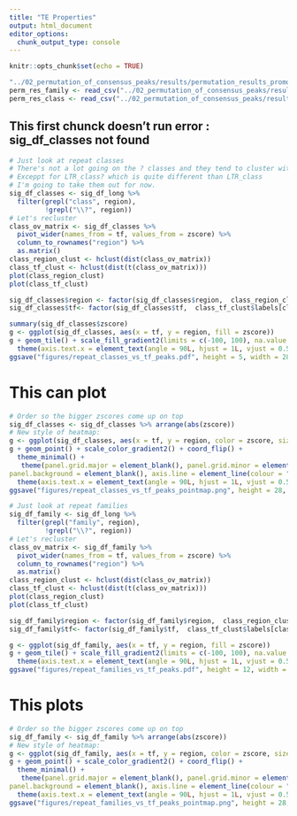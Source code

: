 ```yaml
---
title: "TE Properties"
output: html_document
editor_options: 
  chunk_output_type: console
---
```


```r
knitr::opts_chunk$set(echo = TRUE)
```

```r

"../02_permutation_of_consensus_peaks/results/permutation_results_promoters.csv"
perm_res_family <- read_csv("../02_permutation_of_consensus_peaks/results/permutation_results_repeat_families.csv")
perm_res_class <- read_csv("../02_permutation_of_consensus_peaks/results/permutation_results_repeat_classes.csv")
```


## This first chunck doesn't run error : sig_df_classes not found

```r
# Just look at repeat classes
# There's not a lot going on the ? classes and they tend to cluster with their main class type.
# Exceppt for LTR_class? which is quite different than LTR_class
# I'm going to take them out for now.
sig_df_classes <- sig_df_long %>%
  filter(grepl("class", region),
         !grepl("\\?", region))
# Let's recluster
class_ov_matrix <- sig_df_classes %>%
  pivot_wider(names_from = tf, values_from = zscore) %>%
  column_to_rownames("region") %>%
  as.matrix()
class_region_clust <- hclust(dist(class_ov_matrix))
class_tf_clust <- hclust(dist(t(class_ov_matrix)))
plot(class_region_clust)
plot(class_tf_clust)

sig_df_classes$region <- factor(sig_df_classes$region,  class_region_clust$labels[class_region_clust$order])
sig_df_classes$tf<- factor(sig_df_classes$tf,  class_tf_clust$labels[class_tf_clust$order])
```

```r
summary(sig_df_classes$zscore)
g <- ggplot(sig_df_classes, aes(x = tf, y = region, fill = zscore))
g + geom_tile() + scale_fill_gradient2(limits = c(-100, 100), na.value = "#ffffff") +  
  theme(axis.text.x = element_text(angle = 90L, hjust = 1L, vjust = 0.5))
ggsave("figures/repeat_classes_vs_tf_peaks.pdf", height = 5, width = 28)
```


# This can plot
```r
# Order so the bigger zscores come up on top
sig_df_classes <- sig_df_classes %>% arrange(abs(zscore))
# New style of heatmap:
g <- ggplot(sig_df_classes, aes(x = tf, y = region, color = zscore, size = zscore))
g + geom_point() + scale_color_gradient2() + coord_flip() + 
  theme_minimal() +
   theme(panel.grid.major = element_blank(), panel.grid.minor = element_blank(),
panel.background = element_blank(), axis.line = element_line(colour = "black")) + 
  theme(axis.text.x = element_text(angle = 90L, hjust = 1L, vjust = 0.5))
ggsave("figures/repeat_classes_vs_tf_peaks_pointmap.png", height = 28, width = 5)

```


```r
# Just look at repeat families
sig_df_family <- sig_df_long %>%
  filter(grepl("family", region),
         !grepl("\\?", region))
# Let's recluster
class_ov_matrix <- sig_df_family %>%
  pivot_wider(names_from = tf, values_from = zscore) %>%
  column_to_rownames("region") %>%
  as.matrix()
class_region_clust <- hclust(dist(class_ov_matrix))
class_tf_clust <- hclust(dist(t(class_ov_matrix)))
plot(class_region_clust)
plot(class_tf_clust)

sig_df_family$region <- factor(sig_df_family$region,  class_region_clust$labels[class_region_clust$order])
sig_df_family$tf<- factor(sig_df_family$tf,  class_tf_clust$labels[class_tf_clust$order])
```

```r
g <- ggplot(sig_df_family, aes(x = tf, y = region, fill = zscore))
g + geom_tile() + scale_fill_gradient2(limits = c(-100, 100), na.value = "#ffffff") + 
  theme(axis.text.x = element_text(angle = 90L, hjust = 1L, vjust = 0.5))
ggsave("figures/repeat_families_vs_tf_peaks.pdf", height = 12, width = 28)
```


# This plots
```r
# Order so the bigger zscores come up on top
sig_df_family <- sig_df_family %>% arrange(abs(zscore))
# New style of heatmap:
g <- ggplot(sig_df_family, aes(x = tf, y = region, color = zscore, size = zscore))
g + geom_point() + scale_color_gradient2() + coord_flip() + 
  theme_minimal() +
   theme(panel.grid.major = element_blank(), panel.grid.minor = element_blank(),
panel.background = element_blank(), axis.line = element_line(colour = "black")) + 
  theme(axis.text.x = element_text(angle = 90L, hjust = 1L, vjust = 0.5))
ggsave("figures/repeat_families_vs_tf_peaks_pointmap.png", height = 28, width = 5)
```
